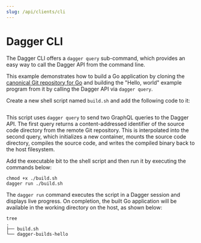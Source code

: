 ```yaml
---
slug: /api/clients/cli
---
```


# Dagger CLI

The Dagger CLI offers a `dagger query` sub-command, which provides an easy way to call the Dagger API from the command line.

This example demonstrates how to build a Go application by cloning the [canonical Git repository for Go](https://go.googlesource.com/example/+/HEAD/hello) and building the "Hello, world" example program from it by calling the Dagger API via `dagger query`.

Create a new shell script named `build.sh` and add the following code to it:

```shell file=./snippets/clients-cli/build.sh
```

This script uses `dagger query` to send two GraphQL queries to the Dagger API. The first query returns a content-addressed identifier of the source code directory from the remote Git repository. This is interpolated into the second query, which initializes a new container, mounts the source code directory, compiles the source code, and writes the compiled binary back to the host filesystem.

Add the executable bit to the shell script and then run it by executing the commands below:

```shell
chmod +x ./build.sh
dagger run ./build.sh
```

The `dagger run` command executes the script in a Dagger session and displays live progress. On completion, the built Go application will be available in the working directory on the host, as shown below:

```shell
tree
.
├── build.sh
└── dagger-builds-hello
```
